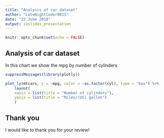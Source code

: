```yaml
---
title: "Analysis of car dataset"
author: "LateNightCoder0815"
date: "22 June 2018"
output: ioslides_presentation
---
```


```r
knitr::opts_chunk$set(echo = FALSE)
```

## Analysis of car dataset

In this chart we show the mpg by number of cylinders.

```r
suppressMessages(library(plotly))

plot_ly(mtcars, y = ~mpg, color = ~as.factor(cyl), type = "box") %>%
    layout(
    xaxis = list(title = "Number of cylinders"),
    yaxis = list(title = "Miles/(US) gallon")
    )
```


## Thank you

I would like to thank you for your review!
